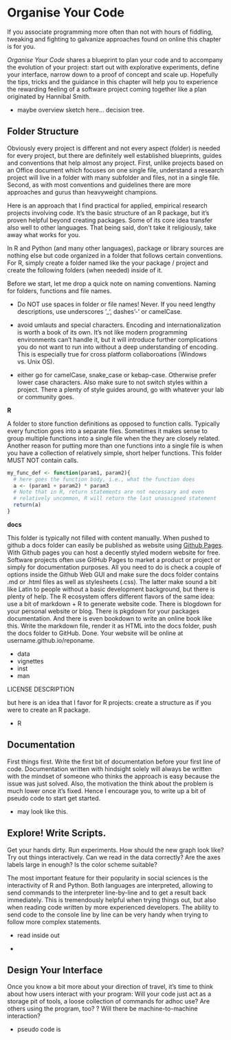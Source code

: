 # Organise Your Code

If you associate programming more often than not with hours of fiddling, tweaking
and fighting to galvanize approaches found on online this chapter is for you. 

*Organise Your Code* shares a blueprint to plan your code and to accompany the evolution of your project:
start out with explorative experiments, define your interface, narrow down to a proof of
concept and scale up. Hopefully the tips, tricks and the guidance in this chapter will help you to
experience the rewarding feeling of a software project coming together like a plan originated by Hannibal Smith. 


- maybe overview sketch here... decision tree. 

## Folder Structure

<!-- packaging not for guru's illustration
Yoda: Over the days are when creating a package for gurus was only. 
--> 

Obviously every project is different and not every aspect (folder) is needed for every project, 
but there are definitely well established blueprints, guides and conventions that help almost any project. 
First, unlike projects based on an Office document which focuses on one single file, 
understand a research project will live in a folder with many subfolder and files, not in a single file. 
Second, as with most conventions and guidelines there are more approaches and gurus than 
heavyweight champions. 

Here is an approach that I find practical for applied, empirical research projects involving code. It's the basic structure of an R package, but it's proven helpful beyond creating packages. Some of its core idea transfer also well to other languages. That being said, don't take it religiously, take away what works for you. 

In R and Python (and many other languages), package or library sources are nothing else but code organized in a folder that follows certain conventions. For R, simply create a folder named like the your package / project and create the following folders (when needed) inside of it.

Before we start, let me drop a quick note on naming conventions. Naming for folders, functions and file names. 

- Do NOT use spaces in folder or file names! Never. If you need lengthy descriptions, use underscores '_', dashes '-' or camelCase. 

- avoid umlauts and special characters. Encoding and internationalization is worth a book of its own. It's not like modern programming environments can't handle it, but it will introduce further complications you do not want to run into without a deep understanding of encoding. This is especially true for cross
platform collaboroations (Windows vs. Unix OS).

- either go for camelCase, snake_case or kebap-case. Otherwise prefer lower case
characters. Also make sure to not switch styles within a project. There a plenty of style guides around, go with whatever your lab or community goes. 


**R**

A folder to store function definitions as opposed to function calls. Typically 
every function goes into a separate files. Sometimes it makes sense to group multiple functions into a single file when the they are closely related. Another reason for putting more than one functions into a single file is when you have a collection of relatively simple, short helper functions. This folder MUST NOT contain calls.

```r
my_func_def <- function(param1, param2){
  # here goes the function body, i.e., what the function does
  a <- (param1 + param2) * param3
  # Note that in R, return statements are not necessary and even
  # relatively uncommon, R will return the last unassigned statement
  return(a)
}
```

**docs**

This folder is typically not filled with content manually. When pushed to github
a docs folder can easily be published as website using [Github Pages](https://pages.github.com/). With Github pages you can host a decently styled modern website for free. Software projects often use GitHub Pages to market a product or project or simply for documentation purposes. All you need to do is check a couple of options inside the Github Web GUI and make sure the docs folder contains .md or .html files as well as stylesheets (.css). The latter make sound a bit like Latin to people without a basic development background, but there is plenty of help. The R ecosystem offers different flavors of the same idea: use a bit of markdown + R to generate website code. There is blogdown for your personal website or blog. There is pkgdown for your packages documentation. And there is even bookdown to write an online book like this. Write the markdown file, render it as HTML into the docs folder, push the docs folder to GitHub. Done. Your website will be online at username.github.io/reponame.



- data
- vignettes
- inst
- man




LICENSE
DESCRIPTION




but here is an idea that I favor for R projects: create a structure as if you were to create an R package. 



- R 




## Documentation

First things first. Write the first bit of documentation before your first line of 
code. Documentation written with hindsight solely will always be written with the
mindset of someone who thinks the approach is easy because the issue was just solved. 
Also, the motivation the think about the problem is much lower once it's fixed. 
Hence I encourage you, to write up a bit of pseudo code to start get started. 

- may look like this. 


## Explore! Write Scripts.

Get your hands dirty. Run experiments. How should the new graph look like? 
Try out things interactively. Can we read in the data correctly? Are the axes labels
large in enough? Is the color scheme suitable? 

The most important feature for their popularity in social sciences is the 
interactivity of R and Python. Both languages are interpreted, allowing to send 
commands to the interpreter line-by-line and to get a result back immediately. 
This is tremendously helpful when trying things out, but also when reading code 
written by more experienced developers. The ability to send code to the console
line by line can be very handy when trying to follow more complex statements. 

- read inside out

- 

## Design Your Interface

Once you know a bit more about your direction of travel, it's time to think about
how users interact with your program: Will your code just act as a storage pit of tools, 
a loose collection of commands for adhoc use? Are others using the program, too?
?  Will there be machine-to-machine interaction?


- pseudo code is


## 


